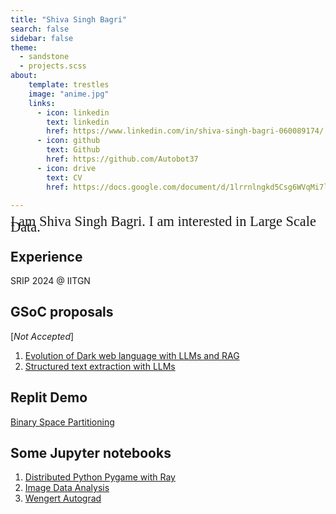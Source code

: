 ```yaml
---
title: "Shiva Singh Bagri"
search: false
sidebar: false
theme:
  - sandstone
  - projects.scss
about:
    template: trestles
    image: "anime.jpg"
    links:
      - icon: linkedin
        text: linkedin
        href: https://www.linkedin.com/in/shiva-singh-bagri-060089174/
      - icon: github
        text: Github
        href: https://github.com/Autobot37
      - icon: drive
        text: CV
        href: https://docs.google.com/document/d/1lrrnlngkd5Csg6WVqMi7l_oaZuH0GuktAbPKiX69pFE/edit?usp=sharing
            
--- 
```

<div class="gradient-text">
  <span style="font-size: 1.4rem; line-height: 0.4; font-family:Sans Serif;">
    I am Shiva Singh Bagri.
    I am interested in Large Scale Data.
  </span>
</div>

## Experience

SRIP 2024 @ IITGN

## GSoC proposals
[*Not Accepted*]
  <ol>
    <li><a href="https://docs.google.com/document/d/1TJlrSzz-W1J16Te_b2WR_XC4H1Mg1Omwys0hZm_ll6c/edit?usp=sharing" target="_blank">Evolution of Dark web language with LLMs and RAG</a></li>
    <li><a href="https://docs.google.com/document/d/1K1-PwsjAWxiHGQo8U5T6dyoQ5hRh_n0aNK8fJ_aVIUU/edit?usp=sharing" target="_blank">Structured text extraction with LLMs</a></li>
  </ol>

## Replit Demo
<div>
  <a href="https://replit.com/@autobotrealm/Doom-Map-Rendering" 
  target="_blank">Binary Space Partitioning</a>
</div>

## Some Jupyter notebooks
<ol>
  <li><a href="https://github.com/Autobot37/jupyter/blob/main/FLASHPYTHON.ipynb" target="_blank">Distributed Python Pygame with Ray</a></li>
  <li><a href="https://autobot37.github.io/imageclassify" target="_blank">Image Data Analysis</a></li>
  <li><a href="https://github.com/Autobot37/jupyter/blob/main/WengertAutograd.ipynb" target="_blank">Wengert Autograd</a></li>
</ol>



